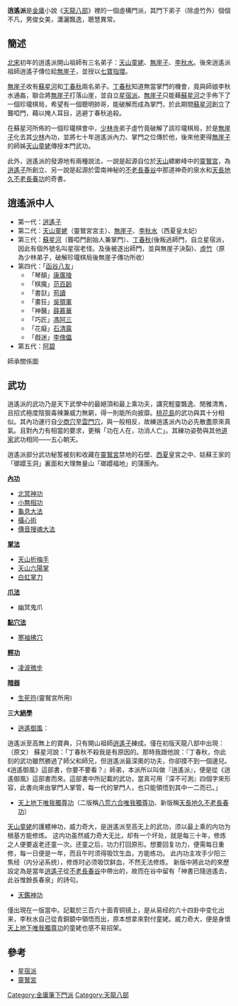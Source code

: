{{for|[[文革|文革]]中的逍遙派|逍遥派 (文革)}}
{{unreferenced|time=2012-03-13T05:47:37+00:00}}
{{金庸幫派|名称=逍遙派|小说=[[天龍八部_(小說)|天龍八部]]
|祖师=[[逍遙子|逍遙子]]|时代=[[北宋|北宋]]
|掌门=[[逍遙子|逍遙子]]<br>[[無崖子|無崖子]]<br>[[虛竹|虛竹]]
|人物=[[天山童姥|天山童姥]]<br>[[丁春秋|丁春秋]]<br>[[蘇星河|蘇星河]]<br>[[李秋水|李秋水]]<br>范百龄<br>苟读<br>吴领军<br>薛慕华<br>冯阿三<br>石清風<br>李傀儡<br>[[阿碧|阿碧]]<br>康广陵
}}

'''逍遙派'''是[[金庸|金庸]]小說《[[天龙八部_(小说)|天龍八部]]》裡的一個虛構門派，其門下弟子（除虛竹外）個個不凡，男俊女美，瀟灑飄逸，聰慧異常。

==簡述==
[[北宋|北宋]]初年的逍遙派開山祖師有三名弟子：[[天山童姥|天山童姥]]、[[無崖子|無崖子]]、[[李秋水|李秋水]]。後來逍遙派祖師逍遙子傳位給[[無崖子|無崖子]]，並授以[[七寶指環|七寶指環]]。

[[無崖子|無崖子]]收有[[蘇星河|蘇星河]]和[[丁春秋|丁春秋]]兩名弟子。[[丁春秋|丁春秋]]知道無當掌門的機會，竟與師娘李秋水通姦，聯合將[[無崖子|無崖子]]打落山崖，並自立[[星宿派|星宿派]]。[[無崖子|無崖子]]只能藉[[蘇星河|蘇星河]]之手佈下了一個珍瓏棋局，希望有一個聰明帥哥，能破解而成為掌門，於此期間[[蘇星河|蘇星河]]創立了聾啞門，藉以掩人耳目，逃避丁春秋追殺。

在蘇星河所佈的一個珍瓏棋會中，[[少林寺|少林寺]]弟子虛竹竟破解了該珍瓏棋局，於是[[無崖子|無崖子]]化去其[[少林|少林]]內功，並將七十年逍遙派內力、掌門之位傳於他，後來他更得[[無崖子|無崖子]]的師姊[[天山童姥|天山童姥]]傳授本門武功。

此外，逍遙派的發源地有兩種說法，一說是起源自位於[[天山山脈|天山]]縹緲峰中的[[靈鷲宮|靈鷲宮]]，為[[逍遙子|逍遙子]]所創立、另一說是起源於雲南神秘的[[不老長春谷|不老長春谷]]中那道神奇的泉水和[[天長地久不老長春功|天長地久不老長春功]]的奇書。
<!--新修版的內容可以另開說明-->

==逍遙派中人==
*第一代：[[逍遙子|逍遙子]]
*第二代：[[天山童姥|天山童姥]]（靈鷲宮宮主）、[[無崖子|無崖子]]、[[李秋水|李秋水]]（西夏皇太妃）
*第三代：[[蘇星河|蘇星河]]（聾啞門創始人兼掌門）、[[丁春秋|丁春秋]](後叛逃師門，自立星宿派，因此有個外號名叫星宿老怪。及後被逐出師門，並與無崖子決裂)、[[虛竹|虛竹]]（原為少林弟子，破解珍瓏棋局後無崖子傳功所收）
*第四代：「[[函谷八友|函谷八友]]」
**「琴顛」[[康廣陵|康廣陵]]
**「棋魔」[[范百齡|范百齡]]
**「書獃」[[苟讀|苟讀]]
**「畫狂」[[吳領軍|吳領軍]]
**「神醫」[[薛慕華|薛慕華]]
**「巧匠」[[馮阿三|馮阿三]]
**「花癡」[[石清露|石清露]]
**「戲迷」[[李傀儡|李傀儡]]
*第五代：[[阿碧|阿碧]]

師承關係圖
{{familytree/start}}
{{familytree | | | | | | | | | | | | | | | | | D01 | | | | | | | | | | | | |  D01=[[逍遙子|逍遙子]] }}
{{familytree | | | | | | | | | | | | | |,|-|-|-|+|-|-|-|.| | | | | | | | | | | | }}
{{familytree | | | | | | | | | | | | | A01 | | A02 | | A03 | | | | | | | | | | | | | | A01=[[天山童姥|天山童姥]](1) | A02=[[無崖子|無崖子]](2) | A03=[[李秋水|李秋水]](3) | A04=[[齊御風|齊御風]](3) }}
{{familytree | | | | | | | | | | | | | |,|-|-|-|+|-|-|-|.| | | | | | | | | | | | }}
{{familytree | | | | | | | | | | | | | B01 | | B02 | | B03 | | | | | | | | | | | B01=[[虛竹|虛竹]](無崖子授功力,童姥授功夫)(3) | B02=[[蘇星河|蘇星河]](1) | B03=[[丁春秋|丁春秋]](2)}}
{{familytree | | | |,|-|-|-|v|-|-|-|v|-|-|-|v|-|^|-|v|-|-|-|v|-|-|-|v|-|-|-|.| | }}
{{familytree | | | C01 | | C02 | | C03 | | C04 | | C05 | | C06 | | C07 | | C08 | C01=[[康廣陵|康廣陵]](1) | C02=[[范百齡|范百齡]](2) | C03=[[苟讀|苟讀]](3) | C04=[[吳領軍|吳領軍]](4) | C05=[[薛慕華|薛慕華]](5) | C06=[[馮阿三|馮阿三]](6) | C07=[[石清露|石清露]](7) | C08=[[李傀儡|李傀儡]](8) }}
{{familytree/end}}

==武功==
逍遙派的武功乃是天下武學中的最絕頂和最上乘功夫，講究輕靈飄逸、閒雅清雋，且招式極度陰狠毒辣兼威力無窮，得一則能所向披靡。[[桃花島|桃花島]]的武功與其十分相似。其內功運行自[[少商穴|少商穴]]至[[雲門穴|雲門穴]]，與一般相反，故練逍遙派內功必先散盡原來真氣。且對內力有相當的要求，更稱「功在人在，功消人亡」。其練功姿勢與其他[[道家|道家]]武功相同——五心朝天。

逍遙派部分武功秘笈被刻和收藏在[[靈鷲宮|靈鷲宮]]禁地的石壁、[[西夏|西夏]]皇宮之中、姑蘇王家的「瑯嬛玉洞」裏面和大理無量山「瑯嬛福地」的蒲團內。

'''[[內功|內功]]'''
*[[北冥神功|北冥神功]]
*[[金庸筆下武功列表#.E5.B0.8F.E7.84.A1.E7.9B.B8.E5.8A.9F|小無相功]]
*[[龜息大法|龜息大法]]
*[[摄心术|攝心術]]
*[[传音搜魂大法|傳音搜魂大法]]
'''[[掌法|掌法]]'''
*[[金庸筆下武功列表#.E5.A4.A9.E5.B1.B1.E6.8A.98.E6.A2.85.E6.89.8B|天山折梅手]]
*[[天山六陽掌|天山六陽掌]]
*[[白虹掌力|白虹掌力]]
'''[[爪法|爪法]]'''
*幽冥鬼爪
'''[[點穴法|點穴法]]'''
*[[寒袖拂穴|寒袖拂穴]]
'''[[輕功|輕功]]'''
*[[凌波微步|凌波微步]]
'''[[暗器|暗器]]'''
*[[生死符|生死符]](靈鷲宮所用)
'''三大[[絕學|絕學]]'''
*[[逍遙御風|逍遙御風]]：
逍遙派至高無上的寶典，只有開山祖師[[逍遙子|逍遙子]]練成。僅在初版天龍八部中出現：
（原文）
蘇星河說：「丁春秋不殺我是有原因的。那時我跟他說：『丁春秋，你此刻的武功雖然勝過了師父和師兄，但逍遙派最深奧的功夫，你卻摸不到一個邊兒。《逍遙御風》這部書，你要不要看？』師弟，本派所以叫做『逍遙派』，便是從《逍遙御風》這部書而來。這部書中所記載的武功，當真可用『深不可測』四個字來形容，此書向來由掌門人掌管，每一代的掌門人，也只能領悟到其中一二而已。」

*[[天上地下唯我獨尊功|天上地下唯我獨尊功]]（二版稱[[八荒六合唯我獨尊功|八荒六合唯我獨尊功]]、新版稱[[天長地久不老長春功|天長地久不老長春功]]）
[[天山童姥|天山童姥]]的護體神功，威力奇大，是逍遙派至高无上的武功，须以最上乘的内功为根基方能修炼。
这内功虽然威力奇大无比，却有一个坏处，就是每三十年，修炼之人便要返老还童一次。还童之后，功力打回原形。想要回复功力，便需每日重修，每一日便是一年，而且午时须得吸饮生血，方能练功。
此内功主攻手少阳三焦经（内分泌系统），修炼时必须吸饮鲜血，不然无法修炼。
新版中將此功的來歷設定為是當年[[逍遙子|逍遙子]]從[[不老長春谷|不老長春谷]]中帶出的，故而在谷中留有「神書已隨逍遙去，此谷惟餘長春泉」的詩句。

*[[天鑑神功|天鑑神功]]
僅出現在一版當中。記載於三百六十面青铜镜上，是从易经的六十四卦中变化出来，李秋水自己從青銅鏡中領悟而出，原本想拿來對付童姥。威力奇大，便是身懷[[天上地下唯我獨尊功|天上地下唯我獨尊功]]的童姥也感不易招架。

==參考==
*[[星宿派|星宿派]]
*[[靈鷲宮|靈鷲宮]]


[[Category:金庸筆下門派|Category:金庸筆下門派]]
[[Category:天龍八部|Category:天龍八部]]